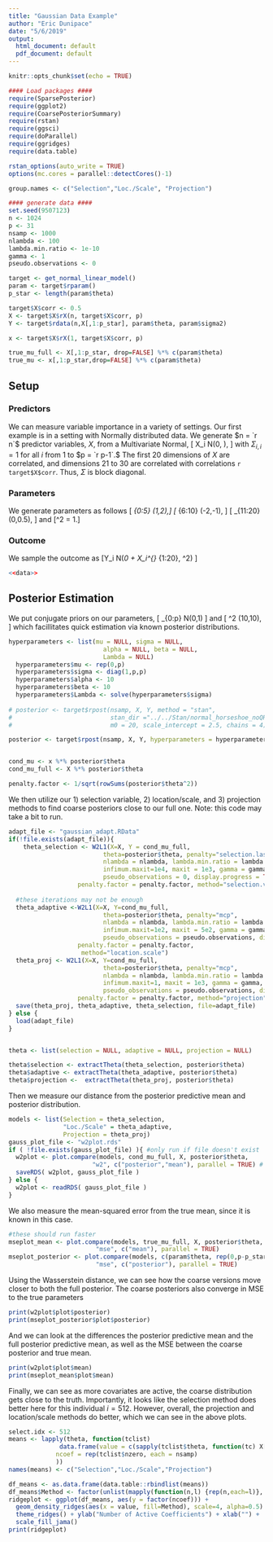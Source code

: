 ```yaml
---
title: "Gaussian Data Example"
author: "Eric Dunipace"
date: "5/6/2019"
output:
  html_document: default
  pdf_document: default
---
```

<style>
p.caption {
  font-size: 0.9em;
  font-style: italic;
  color: grey;
  margin-right: 10%;
  margin-left: 10%;  
  text-align: justify;
}
</style>
```r
knitr::opts_chunk$set(echo = TRUE)
```
```r
#### Load packages ####
require(SparsePosterior)
require(ggplot2)
require(CoarsePosteriorSummary)
require(rstan)
require(ggsci)
require(doParallel)
require(ggridges)
require(data.table)

rstan_options(auto_write = TRUE)
options(mc.cores = parallel::detectCores()-1)

group.names <- c("Selection","Loc./Scale", "Projection")

#### generate data ####
set.seed(9507123)
n <- 1024
p <- 31
nsamp <- 1000
nlambda <- 100
lambda.min.ratio <- 1e-10
gamma <- 1
pseudo.observations <- 0

target <- get_normal_linear_model()
param <- target$rparam()
p_star <- length(param$theta)

target$X$corr <- 0.5
X <- target$X$rX(n, target$X$corr, p)
Y <- target$rdata(n,X[,1:p_star], param$theta, param$sigma2)

x <- target$X$rX(1, target$X$corr, p)

true_mu_full <- X[,1:p_star, drop=FALSE] %*% c(param$theta)
true_mu <- x[,1:p_star,drop=FALSE] %*% c(param$theta)
```



## Setup
### Predictors
We can measure variable importance in a variety of settings. Our first example is in a setting with Normally distributed data. We generate $n = `r n`$ predictor variables, $X$, from a Multivariate Normal,
\[ X_i \sim N(0, \Sigma), \] with $\Sigma_{i,i} = 1$ for all $i$ from 1 to $p = `r p-1`.$ The first 20 dimensions of $X$ are correlated, and  dimensions 21 to 30 are correlated with correlations `r target$X$corr`. Thus, $\Sigma$ is block diagonal.

### Parameters
We generate parameters as follows
\[ \beta_{0:5} \sim \text{Unif}(1,2),\]
\[ \beta_{6:10} \sim \text{Unif}(-2,-1), \] 
\[ \beta_{11:20} \sim \text{Unif}(0,0.5), \] and
\[\sigma^2 = 1.\]

### Outcome
We sample the outcome as
\[Y_i \sim N(\beta_0 + X_i^{\top} \beta_{1:20}, \sigma^2) \]

```r
<<data>>
```

## Posterior Estimation
We put conjugate priors on our parameters,
\[
  \beta_{0:p} \sim N(0,1)
\] and
\[
  \sigma^2 \sim \text{Inv-Gamma}(10,10),
\]
which facillitates quick estimation via known posterior distributions.

```r

hyperparameters <- list(mu = NULL, sigma = NULL,
                          alpha = NULL, beta = NULL,
                          Lambda = NULL)
  hyperparameters$mu <- rep(0,p)
  hyperparameters$sigma <- diag(1,p,p)
  hyperparameters$alpha <- 10
  hyperparameters$beta <- 10
  hyperparameters$Lambda <- solve(hyperparameters$sigma)
  
# posterior <- target$rpost(nsamp, X, Y, method = "stan",
#                           stan_dir ="../../Stan/normal_horseshoe_noQR.stan",
#                           m0 = 20, scale_intercept = 2.5, chains = 4) # this can take a bit

posterior <- target$rpost(nsamp, X, Y, hyperparameters = hyperparameters, method="conjugate")


cond_mu <- x %*% posterior$theta
cond_mu_full <- X %*% posterior$theta

penalty.factor <- 1/sqrt(rowSums(posterior$theta^2))
```


We then utilize our 1) selection variable, 2) location/scale, and 3) projection methods to find coarse posteriors close to our full one. Note: this code may take a bit to run.
```r
adapt_file <- "gaussian_adapt.RData"
if(!file.exists(adapt_file)){
    theta_selection <- W2L1(X=X, Y = cond_mu_full, 
                          theta=posterior$theta, penalty="selection.lasso",
                          nlambda = nlambda, lambda.min.ratio = lambda.min.ratio,
                          infimum.maxit=1e4, maxit = 1e3, gamma = gamma,
                          pseudo_observations = 0, display.progress = TRUE,
                   penalty.factor = penalty.factor, method="selection.variable")
  
  #these iterations may not be enough
  theta_adaptive <-W2L1(X=X, Y=cond_mu_full, 
                          theta=posterior$theta, penalty="mcp",
                          nlambda = nlambda, lambda.min.ratio = lambda.min.ratio,
                          infimum.maxit=1e2, maxit = 5e2, gamma = gamma,
                          pseudo_observations = pseudo.observations, display.progress = TRUE,
                   penalty.factor = penalty.factor,
                    method="location.scale")
  theta_proj <- W2L1(X=X, Y=cond_mu_full, 
                          theta=posterior$theta, penalty="mcp",
                          nlambda = nlambda, lambda.min.ratio = lambda.min.ratio,
                          infimum.maxit=1, maxit = 1e3, gamma = gamma,
                          pseudo_observations = pseudo.observations, display.progress = TRUE,
                   penalty.factor = penalty.factor, method="projection")
  save(theta_proj, theta_adaptive, theta_selection, file=adapt_file)
} else {
  load(adapt_file)
}


theta <- list(selection = NULL, adaptive = NULL, projection = NULL)

theta$selection <- extractTheta(theta_selection, posterior$theta)
theta$adaptive <- extractTheta(theta_adaptive, posterior$theta)
theta$projection <-  extractTheta(theta_proj, posterior$theta)
```

Then we measure our distance from the posterior predictive mean and posterior distribution.
```r
models <- list(Selection = theta_selection, 
               "Loc./Scale" = theta_adaptive,
               Projection = theta_proj)
gauss_plot_file <- "w2plot.rds"
if ( !file.exists(gauss_plot_file) ){ #only run if file doesn't exist
  w2plot <- plot.compare(models, cond_mu_full, X, posterior$theta, 
                       "w2", c("posterior","mean"), parallel = TRUE) # this can take a LONG time
  saveRDS( w2plot, gauss_plot_file )
} else {
  w2plot <- readRDS( gauss_plot_file )
}
```


We also measure the mean-squared error from the true mean, since it is known in this case.
```r
#these should run faster
mseplot_mean <- plot.compare(models, true_mu_full, X, posterior$theta, 
                        "mse", c("mean"), parallel = TRUE)
mseplot_posterior <- plot.compare(models, c(param$theta, rep(0,p-p_star)), X, posterior$theta, 
                        "mse", c("posterior"), parallel = TRUE)


```

Using the Wasserstein distance, we can see how the coarse versions move closer to both the full posterior. The coarse posteriors also converge in MSE to the true parameters 
```r
print(w2plot$plot$posterior)
print(mseplot_posterior$plot$posterior)
```

And we can look at the differences the posterior predictive mean and the full posterior predictive mean, as well as the MSE between the coarse posterior and true mean.
```r
print(w2plot$plot$mean)
print(mseplot_mean$plot$mean)
```


Finally, we can see as more covariates are active, the coarse distribution gets close to the truth. Importantly, it looks like the selection method does better here for this individual $i = 512$. However, overall, the projection and location/scale methods do better, which we can see in the above plots.

```r
select.idx <- 512
means <- lapply(theta, function(tclist) 
              data.frame(value = c(sapply(tclist$theta, function(tc) X[select.idx,] %*% tc)), 
             ncoef = rep(tclist$nzero, each = nsamp)
             ))
names(means) <- c("Selection","Loc./Scale","Projection")

df_means <- as.data.frame(data.table::rbindlist(means))
df_means$Method <- factor(unlist(mapply(function(n,l) {rep(n,each=l)}, n = names(means), l = sapply(means, nrow))))
ridgeplot <- ggplot(df_means, aes(y = factor(ncoef))) + 
  geom_density_ridges(aes(x = value, fill=Method), scale=4, alpha=0.5) + 
  theme_ridges() + ylab("Number of Active Coefficients") + xlab("") +
  scale_fill_jama()
print(ridgeplot)
```

